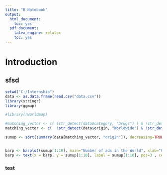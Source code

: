 ```yaml
---
title: "R Notebook"
output:
  html_document:
    toc: yes
  pdf_document:
    latex_engine: xelatex
    toc: yes
---
```

# Introduction
## sfsd

```r
setwd("C:/Internship")
data <- as.data.frame(read.csv("data.csv"))
library(stringr)
library(ggmap)

#library(rworldmap)

#matching_vector <- c( (str_detect(data$category, "Drugs") ) & !str_detect(data$origin, "Worldwide"))
matching_vector <- c(  !str_detect(data$origin, "Worldwide") & !str_detect(data$origin, "NULL"))

sumup <- sort(summary(data[matching_vector, "origin"]), decreasing=TRUE)


barp <- barplot(sumup[1:10], main="Number of ads in the World", xlab="Countries", ylab="Number of ads",ylim = c(0,4000),  col = rainbow(10), cex.names = 0.8)
barp <- text(x = barp, y = sumup[1:10], label = sumup[1:10], pos=3 , cex = 0.8, col= "black")
```

### test
